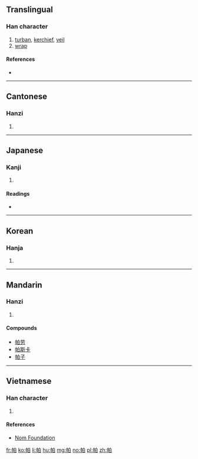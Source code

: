 ==Translingual==

===Han character===
{{Han char|rn=50|rad=巾|as=05|sn=8|four=46200|canj=LBHA|ids=⿰巾白}}

# [[turban]], [[kerchief]], [[veil]]
# [[wrap]]

====References====
* {{Han ref|kx=0329.440|dkj=08848|dj=0635.190|hdz=10734.070|uh=5E15|ud=24085|bh=A9AC|bd=43436}}

----

==Cantonese==

===Hanzi===
{{yue-hanzi|jyut=[[paa3]], [[paak3]]|y=pa3, paak3}}

# {{defn|lang=yue|sort=巾05}}

----

==Japanese==

===Kanji===
{{ja-kanji|grade=|rs=巾05}}

# {{defn|lang=ja|sort=巾05}}

====Readings====
* {{ja-readings|on=[[ばつ]] (batsu), [[めち]] (mechi), [[は]] (ha), [[へ]] (he), [[はく]] (haku), [[みゃく]] (myaku)|kun=[[つつむ]] (tsutsumu)}}

----

==Korean==

===Hanja===
{{ko-hanja|hangeul=[[말]], [[파]]|rv=mal, pa|mr=mal, p'a}}

# {{defn|lang=ko|sort=巾05}}

----

==Mandarin==

===Hanzi===
{{cmn-hanzi|pin=[[pà]] ([[pa4]])|wg=p'a<sup>4</sup>}}

# {{defn|lang=cmn|sort=巾05}}

====Compounds====
* [[帕劳]]
* [[帕斯卡]]
* [[帕子]]

----

==Vietnamese==

===Han character===
{{vi-readings|rs=巾05| hanviet = phạ}}

# {{defn|lang=vi|sort=巾05}}

====References====
*[http://nomfoundation.org/common/nom_details.php?codepoint=5e15 Nom Foundation]

[[fr:帕]]
[[ko:帕]]
[[li:帕]]
[[hu:帕]]
[[mg:帕]]
[[no:帕]]
[[pl:帕]]
[[zh:帕]]
